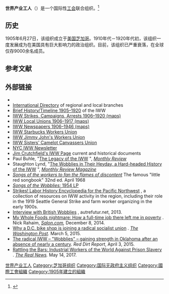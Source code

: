 {{Infobox Union
|name           = 世界产业工人
|native_name=Industrial Workers of the World
|country        = 全球
|members        = {{increase}} 9,351
*6,570 (2020年美国)<ref name="Office of Labor-Management Standards">{{Cite web |url=https://olms.dol-esa.gov/query/getOrgQryResult.do |title=070-232 FORM LM-2 LABOR ORGANIZATION ANNUAL REPORT 2019 |accessdate=2021-01-09 |archive-date=2020-08-01 |archive-url=https://web.archive.org/web/20200801202741/https://olms.dol-esa.gov/query/getOrgQryResult.do |dead-url=yes }}</ref>
*2,481 (2019年英国、爱尔兰)
*200 (2015年德语区)
*100 (2019年澳大利亚)
|image          = [[File:Iwwlogo.svg|200px]]
|founded        = {{Start date and age|1905|06|27|br=yes}}<ref>{{cite web |url=https://www.iww.org/about/chronology/1 |title=IWW Chronology (1904–1911) |publisher=Industrial Workers of the World |access-date=14 October 2018 |archive-date=2020-03-25 |archive-url=https://web.archive.org/web/20200325230551/https://www.iww.org/about/chronology/1 }}</ref><ref>{{cite web |url=https://www.iww.org/history/founding |title=Minutes of the IWW Founding Convention |publisher=Industrial Workers of the World |access-date=14 October 2018 |archive-date=2020-04-13 |archive-url=https://web.archive.org/web/20200413134530/https://www.iww.org/history/founding }}</ref>
|office         = {{USA}}[[芝加哥|芝加哥]]
|journal        = ''[[Industrial_Worker|Industrial Worker]]''
|people         = 
|website        = {{URL|https://www.iww.org}}
}}
'''世界产业工人'''（{{lang-en|Industrial Workers of the World，缩写为IWW}}）是一个国际性[[工会|工会]]联合组织。<ref>{{cite magazine |last=Caro-Morente |first=Jaime |title=The political culture of the IWW in its first 20 years |magazine=Industrial Worker |edition=Summer 2017 |number=1780/3 |volume=114 |url=https://libcom.org/library/industrial-worker-summer-2017 |access-date=14 October 2018 |archive-date=2021-06-19 |archive-url=https://web.archive.org/web/20210619122457/https://libcom.org/library/industrial-worker-summer-2017 }}</ref>

==历史==
1905年6月27日，该组织成立于[[美国|美国]][[芝加哥|芝加哥]]。1910年代－1920年代初，该组织一度发展成为在美国具有巨大影响力的政治组织。目前，该组织已严重衰落，在全球仅存9000余名成员。

==参考文献==
{{reflist}}

==外部链接==
{{sisterlinks|s=Portal:Industrial_Workers_of_the_World|c=category:Industrial Workers of the World|n=no|b=no|v=no|voy=no|m=no|mw=no|wikt=no|d=Q1046722}}
* {{Official website}}
* [https://www.iww.org/branches International Directory] {{Wayback|url=https://www.iww.org/branches |date=20200327192722 }} of regional and local branches
* [https://depts.washington.edu/iww/timeline.shtml Brief History/Timeline 1905–1920] {{Wayback|url=https://depts.washington.edu/iww/timeline.shtml |date=20211019222650 }} of the IWW
* [https://depts.washington.edu/iww/map_events.shtml IWW Strikes, Campaigns, Arrests 1906–1920 (maps)] {{Wayback|url=https://depts.washington.edu/iww/map_events.shtml |date=20211016032840 }}
* [https://depts.washington.edu/iww/map_locals.shtml IWW Local Unions 1906–1917 (maps)] {{Wayback|url=https://depts.washington.edu/iww/map_locals.shtml |date=20210612120452 }}
* [https://depts.washington.edu/iww/map_newspapers.shtml IWW Newspapers 1906–1946 (maps)] {{Wayback|url=https://depts.washington.edu/iww/map_newspapers.shtml |date=20210612120452 }}
* [https://web.archive.org/web/20041217015017/http://www.starbucksunion.org/ IWW Starbucks Workers Union]
* [https://www.jimmyjohnsworkers.org/ IWW Jimmy John's Workers Union] {{Wayback|url=https://www.jimmyjohnsworkers.org/ |date=20220127223226 }}
* [https://web.archive.org/web/20190309200841/https://canvassunion.org/ IWW Sisters' Camelot Canvassers Union]
* [https://web.archive.org/web/20190928021704/https://wobblycity.org/ NYC IWW Newsletter]
* [http://www.workerseducation.org/crutch/ Jim Crutchfield's IWW Page] {{Wayback|url=http://www.workerseducation.org/crutch/ |date=20210812115752 }} current and historical documents
* Paul Buhle, "[https://www.monthlyreview.org/0605buhle.htm The Legacy of the IWW] {{Wayback|url=https://www.monthlyreview.org/0605buhle.htm |date=20110317041008 }}", ''[[Monthly_Review|Monthly Review]]''
* Staughton Lynd, "[http://mrzine.monthlyreview.org/2014/lynd241114.html The Wobblies in Their Heyday, a Hard-headed History of the IWW] {{Wayback|url=http://mrzine.monthlyreview.org/2014/lynd241114.html |date=20160304052418 }}", ''[[Monthly_Review|Monthly Review Magazine]]''
* [https://archive.org/details/SongsOfTheWorkersToFanTheFlamesOfDiscontent ''Songs of the workers to fan the flames of discontent''] The famous "little red songbook" 32nd ed. April 1968
* [https://archive.org/details/SongsOfTheWobblies ''Songs of the Wobblies:'' 1954 LP]
* [https://depts.washington.edu/labhist/encyclopedia/browse.shtml#iww Strikes! Labor History Encyclopedia for the Pacific Northwest] {{Wayback|url=https://depts.washington.edu/labhist/encyclopedia/browse.shtml#iww |date=20211102060844 }}, a collection of resources on IWW activity in the region, including their role in the 1919 Seattle General Strike and farm worker organizing in the early 1900s.
* [http://www.autrefutur.net/Beyond-Thatcher-militant Interview with British Wobblies] {{Wayback|url=http://www.autrefutur.net/Beyond-Thatcher-militant |date=20220209015041 }}, autrefutur.net, 2013.
* [https://www.salon.com/2014/12/08/my_whole_foods_nightmare_how_a_full_time_job_there_left_me_in_poverty/ My Whole Foods nightmare: How a full-time job there left me in poverty] {{Wayback|url=https://www.salon.com/2014/12/08/my_whole_foods_nightmare_how_a_full_time_job_there_left_me_in_poverty/ |date=20220420172301 }}. Nick Rahaim, ''[[Salon_(website)|Salon.com]],'' December 8, 2014.
* [https://www.washingtonpost.com/blogs/wonkblog/wp/2015/03/05/why-a-d-c-bike-shop-is-joining-a-radical-socialist-union/ Why a D.C. bike shop is joining a radical socialist union] {{Wayback|url=https://www.washingtonpost.com/blogs/wonkblog/wp/2015/03/05/why-a-d-c-bike-shop-is-joining-a-radical-socialist-union/ |date=20150713202422 }}. ''[[The_Washington_Post|The Washington Post]].'' March 5, 2015.
* [https://web.archive.org/web/20190928021703/https://www.reddirtreport.com/red-dirt-news/radical-iww-wobblies-gaining-strength-oklahoma-after-absence-nearly-century The radical IWW – "Wobblies" – gaining strength in Oklahoma after an absence of nearly a century]. ''Red Dirt Report'', April 3, 2015.
* [https://therealnews.com/t2/story:19095:Rattling-the-Bars%3A-Industrial-Workers-of-the-World-Against-Prison-Slavery Rattling the Bars: Industrial Workers of the World Against Prison Slavery] {{Wayback|url=https://therealnews.com/t2/story:19095:Rattling-the-Bars%3A-Industrial-Workers-of-the-World-Against-Prison-Slavery |date=20180314104545 }}. ''[[The_Real_News|The Real News]].'' May 14, 2017.

[[Category:世界产业工人|]]
[[Category:芝加哥组织|Category:芝加哥组织]]
[[Category:国际无政府主义组织|Category:国际无政府主义组织]]
[[Category:國際工會組織|Category:國際工會組織]]
[[Category:1905年建立的組織|Category:1905年建立的組織]]
